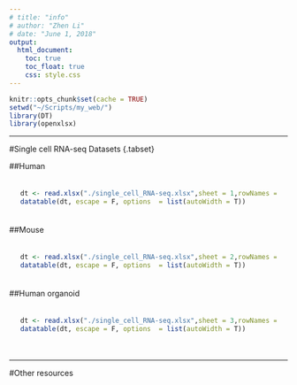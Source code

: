 ```yaml
---
# title: "info"
# author: "Zhen Li"
# date: "June 1, 2018"
output:
  html_document:
    toc: true
    toc_float: true
    css: style.css
---
```


```r
knitr::opts_chunk$set(cache = TRUE)
setwd("~/Scripts/my_web/")
library(DT)
library(openxlsx)
```


<!-- In this page, you will find various useful resources related to single cell genomics, including: -->

<!-- * [List of human neocortex single cell RNA-seq datasets](#anchor1) -->
<!-- * [List of human organoid single cell RNA-seq datasets](#anchor2) -->
<!-- * List of mouse single cell RNA-seq datasets -->
<!-- * List of single cell genomics datasets -->

---

#Single cell RNA-seq Datasets {.tabset}

##Human 
<div style="padding: 20px">

```r
dt <- read.xlsx("./single_cell_RNA-seq.xlsx",sheet = 1,rowNames = F)
datatable(dt, escape = F, options  = list(autoWidth = T))
```
</div>

##Mouse 
<div style="padding: 20px">

```r
dt <- read.xlsx("./single_cell_RNA-seq.xlsx",sheet = 2,rowNames = F)
datatable(dt, escape = F, options  = list(autoWidth = T))
```
</div>

##Human organoid 
<div style="padding: 20px">
```r
dt <- read.xlsx("./single_cell_RNA-seq.xlsx",sheet = 3,rowNames = F)
datatable(dt, escape = F, options  = list(autoWidth = T))
```
</div>

---

#Other resources

<footer>
<a href="https://www.instagram.com/_mcros_/">
<span style="font-size: 36px; color: white;">
  <i class="fab fa-instagram"></i>
</span>
</a>
<a href="https://github.com/macros29/">
<span style="font-size: 36px; color: white;">
  <i class="fab fa-github-square"></i>
</span>
</a>
<a href="https://www.linkedin.com/in/zhen-li-45a9a251/">
<span style="font-size: 36px; color: white;">
  <i class="fab fa-linkedin"></i>
</span>
</a>
</footer>